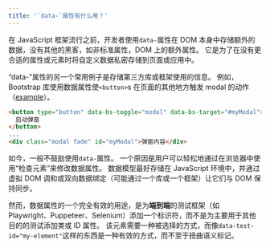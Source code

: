 ```yaml
---
title: '`data-`属性有什么用？'
---
```


在 JavaScript 框架流行之前，开发者使用`data-`属性在 DOM 本身中存储额外的数据，没有其他的黑客，如非标准属性，DOM 上的额外属性。 它是为了在没有更合适的属性或元素时将自定义数据私密存储到页面或应用中。

“data-”属性的另一个常用例子是存储第三方库或框架使用的信息。 例如，Bootstrap 库使用数据属性使`<button>`s 在页面的其他地方触发 modal 的动作（[example](https://getbootstrap.com/docs/5.2/components/modal/#via-data-attributes)）。

```html
<button type="button" data-bs-toggle="modal" data-bs-target="#myModal">
  启动弹窗
</button>
...
<div class="modal fade" id="myModal">弹窗内容</div>
```

如今，一般不鼓励使用`data-`属性。 一个原因是用户可以轻松地通过在浏览器中使用“检查元素”来修改数据属性。 数据模型最好存储在 JavaScript 环境中，并通过虚拟 DOM 调和或双向数据绑定（可能通过一个库或一个框架）让它们与 DOM 保持同步。

然而，数据属性的一个完全有效的用途，是为**端到端**的测试框架（如 Playwright、Puppeteer、Selenium）添加一个标识符，而不是为主要用于其他目的的测试添加类或 ID 属性。 该元素需要一种被选择的方式，而像`data-test-id="my-element"`这样的东西是一种有效的方式，而不至于扭曲语义标记。
